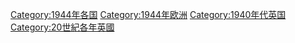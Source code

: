 [[Category:1944年各国|Category:1944年各国]]
[[Category:1944年欧洲|Category:1944年欧洲]]
[[Category:1940年代英国|Category:1940年代英国]]
[[Category:20世紀各年英國|Category:20世紀各年英國]]